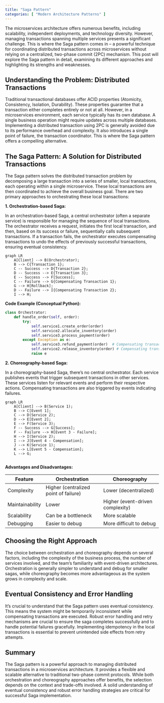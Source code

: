 ```yaml
---
title: "Saga Pattern"
categories: [ "Modern Architecture Patterns" ]
---
```



The microservices architecture offers numerous benefits, including scalability, independent deployments, and technology diversity. However, managing transactions spanning multiple services presents a significant challenge.  This is where the Saga pattern comes in – a powerful technique for coordinating distributed transactions across microservices without relying on a centralized, two-phase commit (2PC) mechanism.  This post will explore the Saga pattern in detail, examining its different approaches and highlighting its strengths and weaknesses.

## Understanding the Problem: Distributed Transactions

Traditional transactional databases offer ACID properties (Atomicity, Consistency, Isolation, Durability).  These properties guarantee that a transaction either completes entirely or not at all.  However, in a microservices environment, each service typically has its own database.  A single business operation might require updates across multiple databases.  Implementing a distributed transaction using 2PC is generally avoided due to its performance overhead and complexity. It also introduces a single point of failure, the transaction coordinator.  This is where the Saga pattern offers a compelling alternative.


## The Saga Pattern: A Solution for Distributed Transactions

The Saga pattern solves the distributed transaction problem by decomposing a large transaction into a series of smaller, local transactions, each operating within a single microservice.  These local transactions are then coordinated to achieve the overall business goal.  There are two primary approaches to orchestrating these local transactions:

**1. Orchestration-based Saga:**

In an orchestration-based Saga, a central orchestrator (often a separate service) is responsible for managing the sequence of local transactions. The orchestrator receives a request, initiates the first local transaction, and then, based on its success or failure, sequentially calls subsequent transactions.  If a transaction fails, the orchestrator executes compensating transactions to undo the effects of previously successful transactions, ensuring eventual consistency.

```mermaid
graph LR
    A[Client] --> B(Orchestrator);
    B --> C{Transaction 1};
    C -- Success --> D{Transaction 2};
    D -- Success --> E{Transaction 3};
    E -- Success --> F[Success];
    C -- Failure --> G{Compensating Transaction 1};
    G --> H[Rollback];
    D -- Failure --> I{Compensating Transaction 2};
    I --> H;
```

**Code Example (Conceptual Python):**

```python
class Orchestrator:
    def handle_order(self, order):
        try:
            self.service1.create_order(order)
            self.service2.allocate_inventory(order)
            self.service3.process_payment(order)
        except Exception as e:
            self.service3.refund_payment(order)  # Compensating transaction
            self.service2.release_inventory(order) # Compensating transaction
            raise e

```

**2. Choreography-based Saga:**

In a choreography-based Saga, there's no central orchestrator. Each service publishes events that trigger subsequent transactions in other services.  These services listen for relevant events and perform their respective actions.  Compensating transactions are also triggered by events indicating failures.

```mermaid
graph LR
    A[Client] --> B(Service 1);
    B --> C[Event 1];
    C --> D(Service 2);
    D --> E[Event 2];
    E --> F(Service 3);
    F -- Success --> G[Success];
    F -- Failure --> H[Event 3 - Failure];
    H --> I(Service 2);
    I --> J[Event 4 - Compensation];
    J --> K(Service 1);
    K --> L[Event 5 - Compensation];
    L --> G;


```

**Advantages and Disadvantages:**

| Feature          | Orchestration                     | Choreography                      |
|-----------------|------------------------------------|------------------------------------|
| Complexity       | Higher (centralized point of failure) | Lower (decentralized)              |
| Maintainability | Lower                              | Higher (event-driven complexity)   |
| Scalability      | Can be a bottleneck                | More scalable                     |
| Debugging       | Easier to debug                   | More difficult to debug            |


## Choosing the Right Approach

The choice between orchestration and choreography depends on several factors, including the complexity of the business process, the number of services involved, and the team's familiarity with event-driven architectures.  Orchestration is generally simpler to understand and debug for smaller sagas, while choreography becomes more advantageous as the system grows in complexity and scale.


## Eventual Consistency and Error Handling

It's crucial to understand that the Saga pattern uses eventual consistency.  This means the system might be temporarily inconsistent while compensating transactions are executed.  Robust error handling and retry mechanisms are crucial to ensure the saga completes successfully and to handle potential failures gracefully.  Implementing idempotency in the local transactions is essential to prevent unintended side effects from retry attempts.

## Summary

The Saga pattern is a powerful approach to managing distributed transactions in a microservices architecture. It provides a flexible and scalable alternative to traditional two-phase commit protocols. While both orchestration and choreography approaches offer benefits, the selection depends on the context and trade-offs involved. A solid understanding of eventual consistency and robust error handling strategies are critical for successful Saga implementation.


